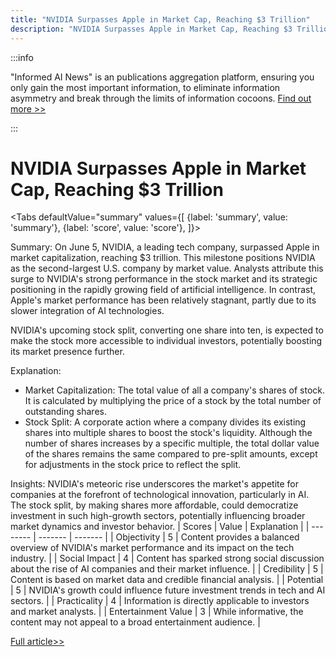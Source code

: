 ```yaml
---
title: "NVIDIA Surpasses Apple in Market Cap, Reaching $3 Trillion"
description: "NVIDIA Surpasses Apple in Market Cap, Reaching $3 Trillion"
---
```



:::info

"Informed AI News" is an publications aggregation platform, ensuring you only gain the most important information, to eliminate information asymmetry and break through the limits of information cocoons.  [Find out more >>](/docs/guides)

:::

# NVIDIA Surpasses Apple in Market Cap, Reaching $3 Trillion


<Tabs
	defaultValue="summary"
	values={[
	{label: 'summary', value: 'summary'},
	{label: 'score', value: 'score'},
]}>
<TabItem value="summary">


Summary:
On June 5, NVIDIA, a leading tech company, surpassed Apple in market capitalization, reaching $3 trillion. This milestone positions NVIDIA as the second-largest U.S. company by market value. Analysts attribute this surge to NVIDIA's strong performance in the stock market and its strategic positioning in the rapidly growing field of artificial intelligence. In contrast, Apple's market performance has been relatively stagnant, partly due to its slower integration of AI technologies.

NVIDIA's upcoming stock split, converting one share into ten, is expected to make the stock more accessible to individual investors, potentially boosting its market presence further.

Explanation:
- Market Capitalization: The total value of all a company's shares of stock. It is calculated by multiplying the price of a stock by the total number of outstanding shares.
- Stock Split: A corporate action where a company divides its existing shares into multiple shares to boost the stock's liquidity. Although the number of shares increases by a specific multiple, the total dollar value of the shares remains the same compared to pre-split amounts, except for adjustments in the stock price to reflect the split.

Insights:
NVIDIA's meteoric rise underscores the market's appetite for companies at the forefront of technological innovation, particularly in AI. The stock split, by making shares more affordable, could democratize investment in such high-growth sectors, potentially influencing broader market dynamics and investor behavior.
</TabItem>
<TabItem value="score">
	| Scores     | Value   | Explanation |
	| -------- | ------- | ------- |
	| Objectivity  | 5    | Content provides a balanced overview of NVIDIA's market performance and its impact on the tech industry.    |
	| Social Impact | 4     | Content has sparked strong social discussion about the rise of AI companies and their market influence.    |
	| Credibility    | 5    | Content is based on market data and credible financial analysis.    |
	| Potential    | 5    | NVIDIA's growth could influence future investment trends in tech and AI sectors.    |
	| Practicality    | 4    | Information is directly applicable to investors and market analysts.    |
	| Entertainment Value    | 3    | While informative, the content may not appeal to a broad entertainment audience.    |
</TabItem>
</Tabs>

[Full article>>](https://www.yicai.com/video/102139920.html)
